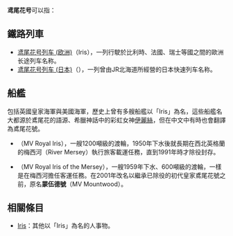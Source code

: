 '''鸢尾花号'''可以指：

==鐵路列車==
* [[鸢尾花号列车_(欧洲)|鸢尾花号列车 (欧洲)]]（Iris），一列行駛於比利時、法國、瑞士等國之間的歐洲长途列车名称。
* [[鸢尾花号列车_(日本)|鸢尾花号列车 (日本)]]（{{lang|ja|アイリス}}），一列曾由JR北海道所經營的日本快速列车名称。

==船艦==
{{main|伊麗絲號}}
包括英國皇家海軍與美國海軍，歷史上曾有多艘船艦以「Iris」為名，這些船艦名大都源於鳶尾花的語源、希臘神話中的彩虹女神[[伊麗絲|伊麗絲]]，但在中文中有時也會翻譯為鳶尾花號。

* {{link-en|皇家鳶尾花號渡輪|MV Royal Iris}}（MV Royal Iris），一艘1200噸級的渡輪，1950年下水後就長期在西北英格蘭的梅西河（River Mersey）執行旅客載運任務，直到1991年時才除役封存。
* {{link-en|梅西皇家鳶尾花號渡輪|MV Royal Iris of the Mersey}}（MV Royal Iris of the Mersey），一艘1959年下水、600噸級的渡輪，一樣是在梅西河擔任客運任務。在2001年改名以繼承已除役的初代皇家鳶尾花號之前，原名'''蒙伍德號'''（MV Mountwood）。

==相關條目==
* [[Iris|Iris]]：其他以「Iris」為名的人事物。

{{disambig|cat=四字消歧義}}